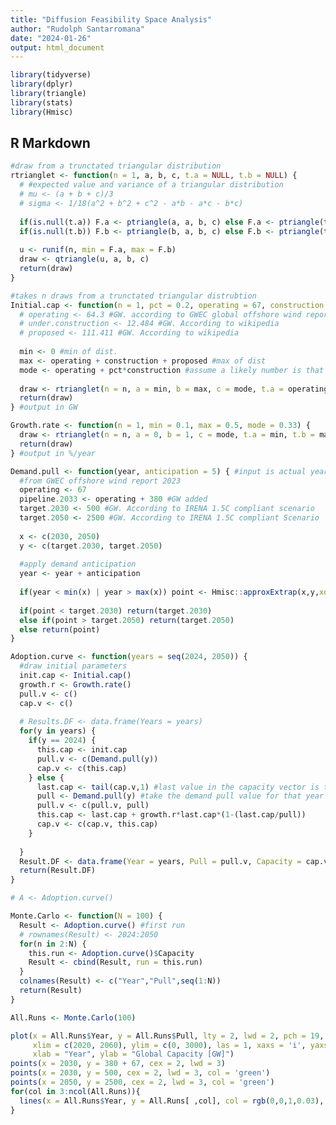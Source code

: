 ```yaml
---
title: "Diffusion Feasibility Space Analysis"
author: "Rudolph Santarromana"
date: "2024-01-26"
output: html_document
---
```


```r
library(tidyverse)
library(dplyr)
library(triangle)
library(stats)
library(Hmisc)
```

## R Markdown

```r

#draw from a trunctated triangular distribution
rtrianglet <- function(n = 1, a, b, c, t.a = NULL, t.b = NULL) {
  # #expected value and variance of a triangular distribution
  # mu <- (a + b + c)/3
  # sigma <- 1/18(a^2 + b^2 + c^2 - a*b - a*c - b*c)
  
  if(is.null(t.a)) F.a <- ptriangle(a, a, b, c) else F.a <- ptriangle(t.a, a, b, c) #lower trunctation
  if(is.null(t.b)) F.b <- ptriangle(b, a, b, c) else F.b <- ptriangle(t.b, a, b, c) #upper trunctation
  
  u <- runif(n, min = F.a, max = F.b)
  draw <- qtriangle(u, a, b, c)
  return(draw)
}

#takes n draws from a trunctated triangular distrubtion
Initial.cap <- function(n = 1, pct = 0.2, operating = 67, construction = 12.484, proposed = 111.411) { 
  # operating <- 64.3 #GW. according to GWEC global offshore wind report 2023
  # under.construction <- 12.484 #GW. According to wikipedia
  # proposed <- 111.411 #GW. According to wikipedia
  
  min <- 0 #min of dist.
  max <- operating + construction + proposed #max of dist
  mode <- operating + pct*construction #assume a likely number is that 20% of capacity under construction will be completed. mode of dist
  
  draw <- rtrianglet(n = n, a = min, b = max, c = mode, t.a = operating)
  return(draw) 
} #output in GW

Growth.rate <- function(n = 1, min = 0.1, max = 0.5, mode = 0.33) {
  draw <- rtrianglet(n = n, a = 0, b = 1, c = mode, t.a = min, t.b = max)
  return(draw)
} #output in %/year

Demand.pull <- function(year, anticipation = 5) { #input is actual year, i.e. "2025"
  #from GWEC offshore wind report 2023
  operating <- 67
  pipeline.2033 <- operating + 380 #GW added
  target.2030 <- 500 #GW. According to IRENA 1.5C compliant scenario
  target.2050 <- 2500 #GW. According to IRENA 1.5C compliant Scenario
  
  x <- c(2030, 2050)
  y <- c(target.2030, target.2050)
  
  #apply demand anticipation 
  year <- year + anticipation
  
  if(year < min(x) | year > max(x)) point <- Hmisc::approxExtrap(x,y,xout = year)$y else point <- approx(x, y , xout = year)$y
  
  if(point < target.2030) return(target.2030)
  else if(point > target.2050) return(target.2050)
  else return(point)
}

```

```r


Adoption.curve <- function(years = seq(2024, 2050)) {
  #draw initial parameters
  init.cap <- Initial.cap()
  growth.r <- Growth.rate()
  pull.v <- c()
  cap.v <- c()
  
  # Results.DF <- data.frame(Years = years)
  for(y in years) {
    if(y == 2024) {
      this.cap <- init.cap
      pull.v <- c(Demand.pull(y))
      cap.v <- c(this.cap)
    } else {
      last.cap <- tail(cap.v,1) #last value in the capacity vector is the last year's capacity
      pull <- Demand.pull(y) #take the demand pull value for that year
      pull.v <- c(pull.v, pull)
      this.cap <- last.cap + growth.r*last.cap*(1-(last.cap/pull))
      cap.v <- c(cap.v, this.cap)
    }
    
  } 
  Result.DF <- data.frame(Year = years, Pull = pull.v, Capacity = cap.v)
  return(Result.DF)
}

# A <- Adoption.curve()
```

```r

Monte.Carlo <- function(N = 100) {
  Result <- Adoption.curve() #first run
  # rownames(Result) <- 2024:2050
  for(n in 2:N) {
    this.run <- Adoption.curve()$Capacity
    Result <- cbind(Result, run = this.run)
  }
  colnames(Result) <- c("Year","Pull",seq(1:N))
  return(Result)
}

All.Runs <- Monte.Carlo(100)

```


```r
plot(x = All.Runs$Year, y = All.Runs$Pull, lty = 2, lwd = 2, pch = 19, type = 'l', 
     xlim = c(2020, 2060), ylim = c(0, 3000), las = 1, xaxs = 'i', yaxs = 'i',
     xlab = "Year", ylab = "Global Capacity [GW]")
points(x = 2030, y = 380 + 67, cex = 2, lwd = 3)
points(x = 2030, y = 500, cex = 2, lwd = 3, col = 'green')
points(x = 2050, y = 2500, cex = 2, lwd = 3, col = 'green')
for(col in 3:ncol(All.Runs)){
  lines(x = All.Runs$Year, y = All.Runs[ ,col], col = rgb(0,0,1,0.03), lwd = 7)
}



```

